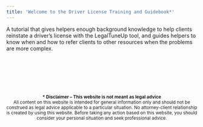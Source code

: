 ```yaml
---
title: 'Welcome to the Driver License Training and Guidebook*'
---
```


A tutorial that gives helpers enough background knowledge to help clients reinstate a driver’s license with the LegalTuneUp tool, and guides helpers to know when and how to refer clients to other resources when the problems are more complex.

<br />
<br />
<br />
<br />
<br />
<p>
<center>
<small><strong>* Disclaimer – This website is not meant as legal advice</strong><br />
All content on this website is intended for general information only and should not be construed as legal advice applicable to a particular situation.  No attorney-client relationship is created by using this website. Before taking any action based on this website, you should consider your personal situation and seek professional advice.
</small></center>
</p>
